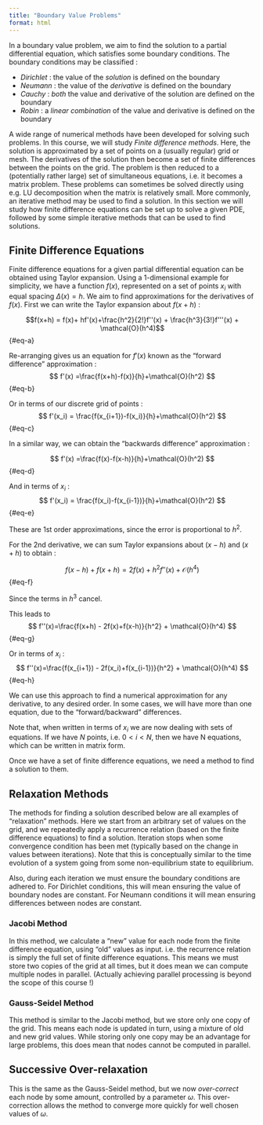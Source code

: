 ```yaml
---
title: "Boundary Value Problems"
format: html
---
```


In a boundary value problem, we aim to find the solution to a partial differential equation, which satisfies some boundary conditions. The boundary conditions may be classified :

- *Dirichlet* : the value of the _solution_ is defined on the boundary
- *Neumann* : the value of the _derivative_ is defined on the boundary
- *Cauchy* : _both_ the value and derivative of the solution are defined on the boundary
- *Robin* : a _linear combination_ of the value and derivative is defined on the boundary

A wide range of numerical methods have been developed for solving such problems. In this course, we will study *Finite difference methods*. Here, the solution is approximated by a set of points on a (usually regular) grid or mesh. The derivatives of the solution then become a set of finite differences between the points on the grid. The problem is then reduced to a (potentially rather large) set of simultaneous equations, i.e. it becomes a matrix problem. These problems can sometimes be solved directly using e.g. LU decomposition when the matrix is relatively small. More commonly, an iterative method may be used to find a solution. In this section we will study how finite difference equations can be set up to solve a given PDE, followed by some simple iterative methods that can be used to find solutions.

## Finite Difference Equations {#sec-fde}

Finite difference equations for a given partial differential equation can be obtained using Taylor expansion. Using a 1-dimensional example for simplicity, we have a function $f(x)$, represented on a set of points $x_i$ with equal spacing $\Delta(x)=h$. We aim to find approximations for the derivatives of $f(x)$.  First we can write the Taylor expansion about $f(x+h)$ :

$$f(x+h) = f(x)+ hf'(x)+\frac{h^2}{2!}f''(x) + \frac{h^3}{3!}f'''(x) + \mathcal{O}(h^4)$$  {#eq-a}

Re-arranging gives us an equation for $f'(x)$ known as the "forward difference" approximation :
$$
f'(x) =\frac{f(x+h)-f(x)}{h}+\mathcal{O}(h^2)
$$  {#eq-b}

Or in terms of our discrete grid of points :
$$
f'(x_i) = \frac{f(x_{i+1})-f(x_i)}{h}+\mathcal{O}(h^2)
$$ {#eq-c}

In a similar way, we can obtain the "backwards difference" approximation :

$$
f'(x) =\frac{f(x)-f(x-h)}{h}+\mathcal{O}(h^2)
$$ {#eq-d}

And in terms of $x_i$ :
$$
f'(x_i) = \frac{f(x_i)-f(x_{i-1})}{h}+\mathcal{O}(h^2)
$$ {#eq-e}

These are 1st order approximations, since the error is proportional to $h^2$.

For the 2nd derivative, we can sum Taylor expansions about $(x-h)$ and $(x+h)$ to obtain :

$$
f(x-h) + f(x+h) = 2f(x)+h^2f''(x)+\mathcal{O}(h^4)
$$ {#eq-f}

Since the terms in $h^3$ cancel.

This leads to 
$$
f''(x)=\frac{f(x+h) - 2f(x)+f(x-h)}{h^2} + \mathcal{O}(h^4)
$$ {#eq-g}

Or in terms of $x_i$ :
$$
f''(x)=\frac{f(x_{i+1}) - 2f(x_i)+f(x_{i-1})}{h^2} + \mathcal{O}(h^4)
$$ {#eq-h}

We can use this approach to find a numerical approximation for any derivative, to any desired order. In some cases, we will have more than one equation, due to the "forward/backward" differences.

Note that, when written in terms of $x_i$ we are now dealing with sets of equations.  If we have $N$ points, i.e. $0 < i < N$, then we have N equations, which can be written in matrix form.

Once we have a set of finite difference equations, we need a method to find a solution to them.

<!-- In the examples below, I will illustrate the method using the 2D Laplace equation as an example :

$$ \nabla^2V(x,y) = 0 $$

Where the solution $V$ is found on a discrete grid of points $x_i, y_j$, i.e. $V_{i,j}=V(x_i, y_j)$. Then the finite difference equation is

$$V_{i,j}=\frac{V_{i-1,j}+V_{i+1,j}+V_{i,j-1}+V_{i,j+1}}{4}$$ -->

## Relaxation Methods {#sec-relax}

The methods for finding a solution described below are all examples of "relaxation" methods. Here we start from an arbitrary set of values on the grid, and we repeatedly apply a recurrence relation (based on the finite difference equations) to find a solution. Iteration stops when some convergence condition has been met (typically based on the change in values between iterations). Note that this is conceptually similar to the time evolution of a system going from some non-equilibrium state to equilibrium.

Also, during each iteration we must ensure the boundary conditions are adhered to. For Dirichlet conditions, this will mean ensuring the value of boundary nodes are constant. For Neumann conditions it will mean ensuring differences between nodes are constant.

### Jacobi Method

In this method, we calculate a "new" value for each node from the finite difference equation, using "old" values as input. i.e. the recurrence relation is simply the full set of finite difference equations. This means we must store two copies of the grid at all times, but it does mean we can compute multiple nodes in parallel.  (Actually achieving parallel processing is beyond the scope of this course !)

### Gauss-Seidel Method

This method is similar to the Jacobi method, but we store only one copy of the grid. This means each node is updated in turn, using a mixture of old and new grid values. While storing only one copy may be an advantage for large problems, this does mean that nodes cannot be computed in parallel.

## Successive Over-relaxation

This is the same as the Gauss-Seidel method, but we now _over-correct_ each node by some amount, controlled by a parameter $\omega$. This over-correction allows the method to converge more quickly for well chosen values of $\omega$.
